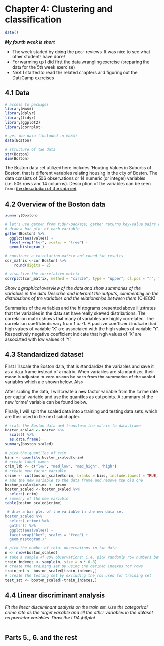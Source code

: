# Chapter 4: Clustering and classification


```r
date()

```

**_My fourth week in short_**

- The week started by doing the peer-reviews. It was nice to see what other students have done!
- For warming up I did first the data wrangling exercise (preparing the data for the 5th week exercise)
- Next I started to read the related chapters and figuring out the DataCamp exercises

## 4.1 Data
```r
# access to packages
library(MASS)
library(dplyr)
library(tidyr)
library(ggplot2)
library(corrplot)

# get the data (included in MASS)
data(Boston)

# structure of the data
str(Boston)
dim(Boston)

```

The Boston data set utilized here includes 'Housing Values in Suburbs of Boston', that is different variables relating housing in the city of Boston. The data consists of 506 observations or 14 numeric (or integer) variables (i.e. 506 rows and 14 columns). Description of the variables can be seen from [the description of the data set](https://stat.ethz.ch/R-manual/R-devel/library/MASS/html/Boston.html)

## 4.2 Overview of the Boston data

```r
summary(Boston)

# let's use gather from tidyr-package; gather returns key-value pairs of variables
# draw a bar plot of each variable
gather(Boston) %>% 
  ggplot(aes(value)) + 
  facet_wrap("key", scales = "free") +
  geom_histogram()

# construct a correlation matrix and round the results
cor_matrix <-cor(Boston) %>%
    round(digits = 2)

# visualize the correlation matrix
corrplot(cor_matrix, method = "circle", type = "upper", cl.pos = "r", tl.pos = "d", tl.cex = 0.8)

```

*Show a graphical overview of the data and show summaries of the variables in the data Describe and interpret the outputs, commenting on the distributions of the variables and the relationships between them* (CHECK)

Summaries of the variables and the histograms presented above illustrates that the variables in the data set have really skewed distributions. The correlation matrix shows that many of variables are highly correlated. The correlation coefficients vary from 1 to -1. A positive coefficient indicate that high values of variable 'X' are associated with the high values of variable 'Y'. Respectively negative coefficient indicate that high values of 'X' are associated with low values of 'Y'.

## 4.3 Standardized dataset 

First I'll scale the Boston data, that is standardize the variables and save it as a data.frame instead of a matrix. When variables are standardized their mean is adjusted to zero as can be seen from the summaries of the scaled variables which are shown below. Also 

After scaling the data, I will create a new factor variable from the 'crime rate per capita' variable and use the quantiles as cut points. A summary of the new 'crime' variable can be found below.

Finally, I will split the scaled data into a training and testing data sets, which are then used in the next subchapter.

```r

# scale the Boston data and transform the matrix to data.frame
boston_scaled <- Boston %>%
  scale() %>%
  as.data.frame()
summary(boston_scaled)

# pick the quantiles of crim
bins <- quantile(boston_scaled$crim)
# create label names
crim_lab <- c("low", "med_low", "med_high", "high")
# create new factor variable
crime <- cut(boston_scaled$crim, breaks = bins, include.lowest = TRUE, labels = crim_lab)
# add the new variable to the data frame and remove the old one
boston_scaled$crime <- crime
boston_scaled <- boston_scaled %>%
  select(-crim)
# summary of the new variable
table(boston_scaled$crime)

'# draw a bar plot of the variable in the new data set
boston_scaled %>%
  select(-crime) %>%
  gather() %>%
  ggplot(aes(value)) + 
  facet_wrap("key", scales = "free") +
  geom_histogram()'

# pick the number of total observations in the data
n <- nrow(boston_scaled)
# take a sample of 80% observations; i.e. pick randomly row numbers between 1 and 0.8 x rows
train_indexes <- sample(n, size = n * 0.8)
# create the training set by using the defined indexes for rows
train_set <- boston_scaled[train_indexes,]
# create the testing set by excluding the row used for training set
test_set <- boston_scaled[-train_indexes,]
```


## 4.4 Linear discriminant analysis 

*Fit the linear discriminant analysis on the train set. Use the categorical crime rate as the target variable and all the other variables in the dataset as predictor variables. Draw the LDA (bi)plot.*

```r


```

## Parts 5., 6. and the rest